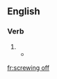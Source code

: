 ==English==

===Verb===
{{head|en}}

# {{present participle of|screw off|lang=en}}
#* {{quote-magazine
|year=1786
|volume=48‎
|page=152
|magazine=The Scots magazine
|passage=...where the keys of all the felons rooms, as well as the instruments for [[screwing off]] and on the irons of the prisoners, are kept.}}

[[fr:screwing off]]